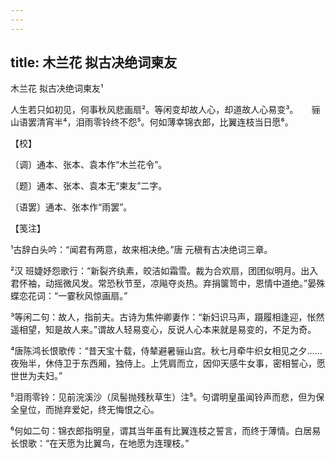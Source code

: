 ```yaml
---
---
---
```

title: 木兰花 拟古决绝词柬友
---



木兰花 拟古决绝词柬友¹





人生若只如初见，何事秋风悲画扇²。等闲变却故人心，却道故人心易变³。　　骊山语罢清宵半⁴，泪雨零铃终不怨⁵。何如薄幸锦衣郎，比翼连枝当日愿⁶。





【校】


〔调〕通本、张本、袁本作“木兰花令”。

〔题〕通本、张本、袁本无“柬友”二字。

〔语罢〕通本、张本作“雨罢”。





【笺注】


¹古辞白头吟：“闻君有两意，故来相决绝。”唐 元稹有古决绝词三章。

²汉 班婕妤怨歌行：“新裂齐纨素，皎洁如霜雪。裁为合欢扇，团团似明月。出入君怀袖，动摇微风发。常恐秋节至，凉飚夺炎热。弃捐箧笥中，恩情中道绝。”晏殊蝶恋花词：“一霎秋风惊画扇。”

³等闲二句：故人，指前夫。古诗为焦仲卿妻作：“新妇识马声，蹑履相逢迎，怅然遥相望，知是故人来。”谓故人轻易变心，反说人心本来就是易变的，不足为奇。

⁴唐陈鸿长恨歌传：“昔天宝十载，侍辇避暑骊山宫。秋七月牵牛织女相见之夕……夜殆半，休侍卫于东西厢，独侍上。上凭肩而立，因仰天感牛女事，密相誓心，愿世世为夫妇。”

⁵泪雨零铃：见前浣溪沙（凤髻抛残秋草生）注⁵。句谓明皇虽闻铃声而悲，但为保全皇位，而抛弃爱妃，终无悔恨之心。

⁶何如二句：锦衣郎指明皇，谓其当年虽有比翼连枝之誓言，而终于薄情。白居易长恨歌：“在天愿为比翼鸟，在地愿为连理枝。”